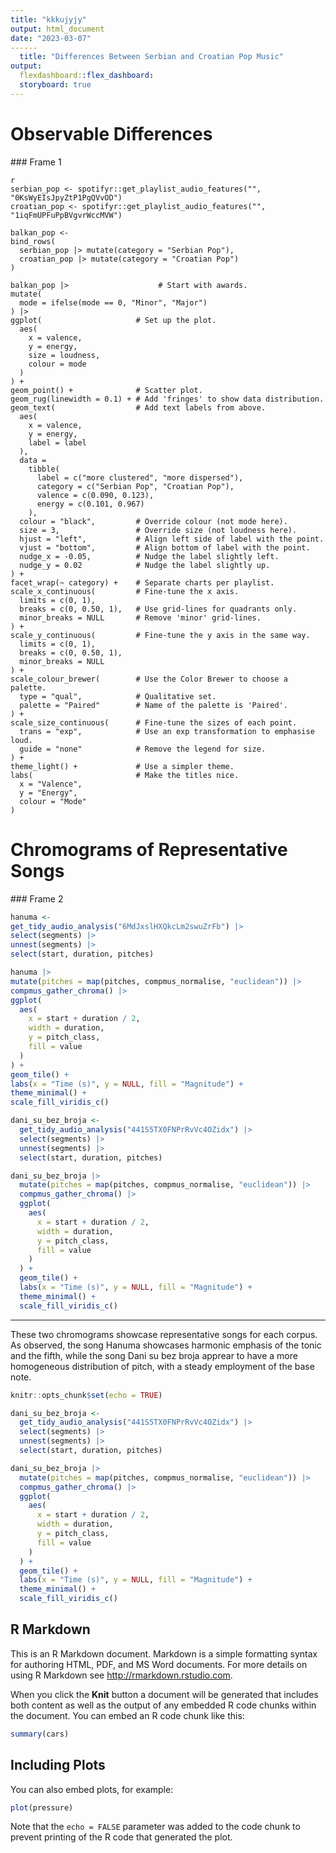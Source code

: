 ```yaml
---
title: "kkkujyjy"
output: html_document
date: "2023-03-07"
------
  title: "Differences Between Serbian and Croatian Pop Music"
output: 
  flexdashboard::flex_dashboard:
  storyboard: true
---
```

  
  
  Observable Differences {.storyboard}
=========================================
  
  ### Frame 1
  
  ```
{r} 

serbian_pop <- spotifyr::get_playlist_audio_features("", "0KsWyEIsJpyZtP1PgQVvOD")
croatian_pop <- spotifyr::get_playlist_audio_features("", "1iqFmUPFuPpBVgvrWccMVW")

balkan_pop <-
  bind_rows(
    serbian_pop |> mutate(category = "Serbian Pop"),
    croatian_pop |> mutate(category = "Croatian Pop")
  )

balkan_pop |>                    # Start with awards.
  mutate(
    mode = ifelse(mode == 0, "Minor", "Major")
  ) |>
  ggplot(                     # Set up the plot.
    aes(
      x = valence,
      y = energy,
      size = loudness,
      colour = mode
    )
  ) +
  geom_point() +              # Scatter plot.
  geom_rug(linewidth = 0.1) + # Add 'fringes' to show data distribution.
  geom_text(                  # Add text labels from above.
    aes(
      x = valence,
      y = energy,
      label = label
    ),
    data = 
      tibble(
        label = c("more clustered", "more dispersed"),
        category = c("Serbian Pop", "Croatian Pop"),
        valence = c(0.090, 0.123),
        energy = c(0.101, 0.967)
      ),
    colour = "black",         # Override colour (not mode here).
    size = 3,                 # Override size (not loudness here).
    hjust = "left",           # Align left side of label with the point.
    vjust = "bottom",         # Align bottom of label with the point.
    nudge_x = -0.05,          # Nudge the label slightly left.
    nudge_y = 0.02            # Nudge the label slightly up.
  ) +
  facet_wrap(~ category) +    # Separate charts per playlist.
  scale_x_continuous(         # Fine-tune the x axis.
    limits = c(0, 1),
    breaks = c(0, 0.50, 1),   # Use grid-lines for quadrants only.
    minor_breaks = NULL       # Remove 'minor' grid-lines.
  ) +
  scale_y_continuous(         # Fine-tune the y axis in the same way.
    limits = c(0, 1),
    breaks = c(0, 0.50, 1),
    minor_breaks = NULL
  ) +
  scale_colour_brewer(        # Use the Color Brewer to choose a palette.
    type = "qual",            # Qualitative set.
    palette = "Paired"        # Name of the palette is 'Paired'.
  ) +
  scale_size_continuous(      # Fine-tune the sizes of each point.
    trans = "exp",            # Use an exp transformation to emphasise loud.
    guide = "none"            # Remove the legend for size.
  ) +
  theme_light() +             # Use a simpler theme.
  labs(                       # Make the titles nice.
    x = "Valence",
    y = "Energy",
    colour = "Mode"
  )
```
Chromograms of Representative Songs {.storyboard}
=========================================
  
  ### Frame 2
  
  ```r

hanuma <-
  get_tidy_audio_analysis("6MdJxslHXQkcLm2swuZrFb") |>
  select(segments) |>
  unnest(segments) |>
  select(start, duration, pitches)

hanuma |>
  mutate(pitches = map(pitches, compmus_normalise, "euclidean")) |>
  compmus_gather_chroma() |> 
  ggplot(
    aes(
      x = start + duration / 2,
      width = duration,
      y = pitch_class,
      fill = value
    )
  ) +
  geom_tile() +
  labs(x = "Time (s)", y = NULL, fill = "Magnitude") +
  theme_minimal() +
  scale_fill_viridis_c()

```


```r
dani_su_bez_broja <-
  get_tidy_audio_analysis("441S5TX0FNPrRvVc4OZidx") |>
  select(segments) |>
  unnest(segments) |>
  select(start, duration, pitches)

dani_su_bez_broja |>
  mutate(pitches = map(pitches, compmus_normalise, "euclidean")) |>
  compmus_gather_chroma() |> 
  ggplot(
    aes(
      x = start + duration / 2,
      width = duration,
      y = pitch_class,
      fill = value
    )
  ) +
  geom_tile() +
  labs(x = "Time (s)", y = NULL, fill = "Magnitude") +
  theme_minimal() +
  scale_fill_viridis_c()

```

***
  
  These two chromograms showcase representative songs
for each corpus. As observed, the song Hanuma
showcases harmonic emphasis of the tonic and the fifth, 
while the song Dani su bez broja apprear to have a more homogeneous 
distribution of pitch, 
with a steady employment of the base note. 


```r
knitr::opts_chunk$set(echo = TRUE)
```


```r
dani_su_bez_broja <-
  get_tidy_audio_analysis("441S5TX0FNPrRvVc4OZidx") |>
  select(segments) |>
  unnest(segments) |>
  select(start, duration, pitches)

dani_su_bez_broja |>
  mutate(pitches = map(pitches, compmus_normalise, "euclidean")) |>
  compmus_gather_chroma() |> 
  ggplot(
    aes(
      x = start + duration / 2,
      width = duration,
      y = pitch_class,
      fill = value
    )
  ) +
  geom_tile() +
  labs(x = "Time (s)", y = NULL, fill = "Magnitude") +
  theme_minimal() +
  scale_fill_viridis_c()
```
## R Markdown

This is an R Markdown document. Markdown is a simple formatting syntax for authoring HTML, PDF, and MS Word documents. For more details on using R Markdown see <http://rmarkdown.rstudio.com>.

When you click the **Knit** button a document will be generated that includes both content as well as the output of any embedded R code chunks within the document. You can embed an R code chunk like this:

```r
summary(cars)
```

## Including Plots

You can also embed plots, for example:

```r
plot(pressure)
```

Note that the `echo = FALSE` parameter was added to the code chunk to prevent printing of the R code that generated the plot.
